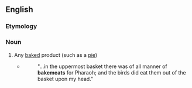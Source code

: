 ==English==

===Etymology===
{{compound|en|bake|meat}}

===Noun===
{{en-noun}}

# {{lb|en|obsolete}} Any [[baked]] product (such as a [[pie]])
#* {{RQ:Authorized Version|Gen|40|17}}
#*: "...in the uppermost basket there was of all manner of '''bakemeats''' for Pharaoh; and the birds did eat them out of the basket upon my head."